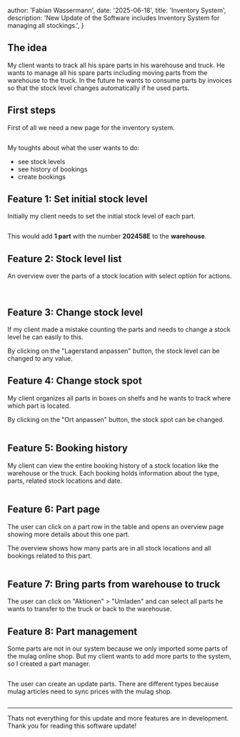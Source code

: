 
  author: 'Fabian Wassermann',
  date: '2025-06-18',
  title: 'Inventory System',
  description:
    'New Update of the Software includes Inventory System for managing all stockings.',
}


## The idea

My client wants to track all his spare parts in his warehouse and truck.
He wants to manage all his spare parts including moving parts from the
warehouse to the truck. In the future he wants to consume parts by invoices so that the
stock level changes automatically if he used parts.

## First steps

First of all we need a new page for the inventory system.

<Image src={page} alt="" />

My toughts about what the user wants to do:

- see stock levels
- see history of bookings
- create bookings

## Feature 1: Set initial stock level

Initially my client needs to set the initial stock level of each part.

<Image src={setInitialStock} alt="" />

This would add **1 part** with the number **202458E** to the **warehouse**.

## Feature 2: Stock level list

An overview over the parts of a stock location with select option for actions.

<div className="relative">
  <Image src={stockLevelList} alt="" />
  <Image
    src={stockLevelListActions}
    alt=""
    className="absolute right-0 bottom-0 mb-5 shadow ring-1 ring-gray-300"
  />
</div>

## Feature 3: Change stock level

If my client made a mistake counting the parts and needs to change a stock level he can easily to this.

By clicking on the "Lagerstand anpassen" button, the stock level can be changed to any value.

## Feature 4: Change stock spot

My client organizes all parts in boxes on shelfs and he wants to track where which part is located.

By clicking on the "Ort anpassen" button, the stock spot can be changed.

<Image src={stockSpotModal} alt="" />

## Feature 5: Booking history

My client can view the entire booking history of a stock location like the warehouse or the truck.
Each booking holds information about the type, parts, related stock locations and date.

<Image src={bookingHistory} alt="" />

## Feature 6: Part page

The user can click on a part row in the table and opens an overview page showing more details about this one part.

The overview shows how many parts are in all stock locations and all bookings related to this part.

<Image src={partOverview} alt="" />

## Feature 7: Bring parts from warehouse to truck

The user can click on "Aktionen" > "Umladen" and can select all parts he wants to transfer to the truck or back to the warehouse.

## Feature 8: Part management

Some parts are not in our system because we only imported some parts of the mulag online shop.
But my client wants to add more parts to the system, so I created a part manager.

<Image src={partManagement} alt="" className="max-w-lg" />

The user can create an update parts.
There are different types because mulag articles need to sync prices with the mulag shop.

<Image src={createPart} alt="" className="max-w-lg" />

---

Thats not everything for this update and more features are in development.
Thank you for reading this software update!
